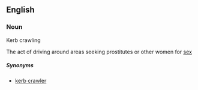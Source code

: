 == English ==

===Noun===
Kerb crawling

{{UK}} The act of driving around areas seeking prostitutes or other women for [[sex]]


=====Synonyms=====

*[[kerb crawler]]